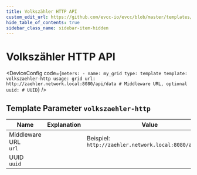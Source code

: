 ```yaml
---
title: Volkszähler HTTP API
custom_edit_url: https://github.com/evcc-io/evcc/blob/master/templates/definition/meter/volkszaehler-http.yaml
hide_table_of_contents: true
sidebar_class_name: sidebar-item-hidden
---
```



# Volkszähler HTTP API

<div className="device-detail-container">
  <div className="device-detail-content">
    <DeviceFeatures features="" />

<DeviceConfig code={`meters:
    - name: my_grid
      type: template
      template: volkszaehler-http
      usage: grid
      url: http://zaehler.network.local:8080/api/data # Middleware URL, optional
      uuid: # UUID`}  />
  </div>
  <div className="device-detail-icon">
    <evcc-icon
      type="meter"
      name="volkszahler-http-api"
      size="400px"
      alt="Volkszähler HTTP API"
      className="device-detail-icon-img"
    ></evcc-icon>
  </div>
</div>

## Template Parameter `volkszaehler-http`

| Name | Explanation | Value | Optional |
|-----------|-------------|-------|----------|
| Middleware URL<br/>`url` |  | Beispiel: `http://zaehler.network.local:8080/api/data` | no |
| UUID<br/>`uuid` |  |  | yes |

